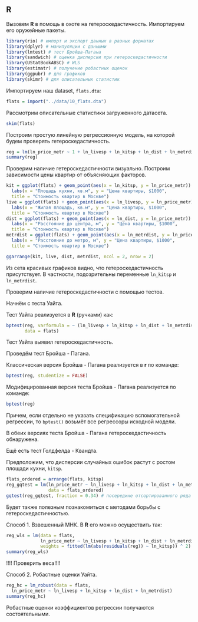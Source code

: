 ## R

Вызовем **R** в помощь в охоте на гетероскедастичность. Импортируем его оружейные пакеты.

```r
library(rio) # импорт и экспорт данных в разных форматах
library(dplyr) # манипуляции с данными
library(lmtest) # тест Бройша-Пагана
library(sandwich) # оценка дисперсии при гетероскедастичности
library(UStatBookABSC) # WLS
library(estimatr) # получение робастных оценок
library(ggpubr) # для графиков
library(skimr) # для описательных статистик
```

Импортируем наш dataset, `flats.dta`:

```r
flats = import("../data/10_flats.dta")
```

Рассмотрим описательные статистики загруженного датасета.

```r
skim(flats)
```

Построим простую линейную регрессионную модель, на которой будем проверять гетероскедастичность.

```r
reg = lm(ln_price_metr ~ 1 + ln_livesp + ln_kitsp + ln_dist + ln_metrdist, data = flats)
summary(reg)
```

Проверим наличие гетероскедастичности визуально. Построим зависимости цены квартир от объясняющих факторов.

```r
kit = ggplot(flats) + geom_point(aes(x = ln_kitsp, y = ln_price_metr)) + 
  labs(x = "Площадь кухни, кв.м", y = "Цена квартиры, $1000", 
  title = "Стоимость квартир в Москве")
live = ggplot(flats) + geom_point(aes(x = ln_livesp, y = ln_price_metr)) + 
  labs(x = "Жилая площадь, кв.м", y = "Цена квартиры, $1000", 
  title = "Стоимость квартир в Москве")
dist = ggplot(flats) + geom_point(aes(x = ln_dist, y = ln_price_metr)) + 
  labs(x = "Расстояние до центра, м", y = "Цена квартиры, $1000",
  title = "Стоимость квартир в Москве")
metrdist = ggplot(flats) + geom_point(aes(x = ln_metrdist, y = ln_price_metr)) + 
  labs(x = "Расстояние до метро, м", y = "Цена квартиры, $1000", 
  title = "Стоимость квартир в Москве")

ggarrange(kit, live, dist, metrdist, ncol = 2, nrow = 2)
```

Из сета красивых графиков видно, что гетероскедастичность присутствует. В частности, подозрительны переменные `ln_kitsp` и `ln_metrdist`.

Проверим наличие гетероскедастичности с помощью тестов. 

Начнём с теста Уайта. 

Тест Уайта реализуется в **R** (ручками) как:
```r
bptest(reg, varformula = ~ (ln_livesp + ln_kitsp + ln_dist + ln_metrdist)^2 + I(ln_livesp ^ 2) + I(ln_kitsp ^ 2) + I(ln_dist ^ 2) + I(ln_metrdist ^ 2), 
       data = flats)
```

Тест Уайта выявил гетероскедастичность.

Проведём тест Бройша - Пагана.

Классическая версия Бройша - Пагана реализуется в **r** по команде:

```r
bptest(reg, studentize = FALSE)
```

Модифицированная версия теста Бройша - Пагана реализуется по команде:

```r
bptest(reg)
```

Причем, если отдельно не указать спецификацию вспомогательной регрессии, то `bptest()` возьмёт все регрессоры исходной модели.

В обеих версиях теста Бройша - Пагана гетероскедастичность обнаружена.

Ещё есть тест Голдфелда - Квандта. 

Предположим, что дисперсии случайных ошибок растут с ростом площади кухни, `kitsp`.

```r
flats_ordered = arrange(flats, kitsp)
reg_gqtest = lm(ln_price_metr ~ ln_livesp + ln_kitsp + ln_dist + ln_metrdist,
                data = flats_ordered)
gqtest(reg_gqtest, fraction = 0.34) # посередине отсортированного ряда лежит 34% наблюдений
```

Будет также полезным познакомиться с методами борьбы с гетероскедастичностью.

Способ 1. Взвешенный МНК. 
В **R** его можно осуществить так:

```r
reg_wls = lm(data = flats, 
             ln_price_metr ~ ln_livesp + ln_kitsp + ln_dist + ln_metrdist, 
             weights = fitted(lm(abs(residuals(reg)) ~ ln_kitsp)) ^ 2)
summary(reg_wls)
```
!!!! Проверить веса!!!!

Способ 2. Робастные оценки Уайта.

```r
reg_hc = lm_robust(data = flats,
  ln_price_metr ~ ln_livesp + ln_kitsp + ln_dist + ln_metrdist)
summary(reg_hc)
```

Робастные оценки коэффициентов регрессии получаются состоятельными. 